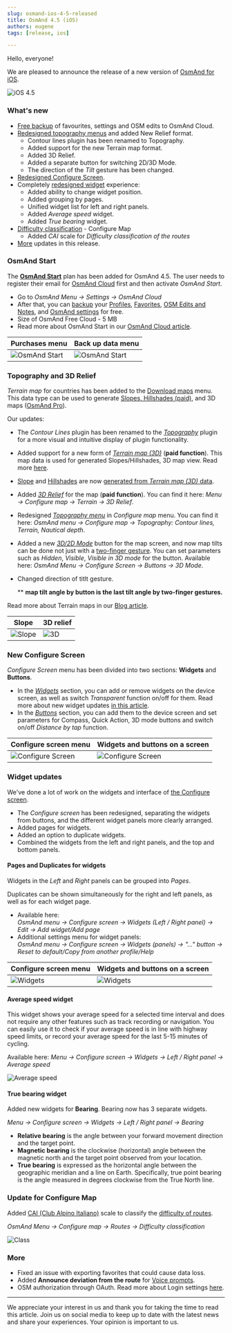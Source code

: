 ```yaml
---
slug: osmand-ios-4-5-released
title: OsmAnd 4.5 (iOS)
authors: eugene
tags: [release, ios]

---
```




Hello, everyone!

We are pleased to announce the release of a new version of [OsmAnd for iOS](https://itunes.apple.com/us/app/osmand-maps-travel-navigate/id934850257).

![iOS 4.5](./img/ios-4-5.png)

<!--truncate-->


### What's new

* [Free backup](#osmand-start) of favourites, settings and OSM edits to OsmAnd Cloud.
* [Redesigned topography menus](#topography-and-3d-relief) and added New Relief format.
  * Contour lines plugin has been renamed to Topography.
  * Added support for the new Terrain map format.
  * Added 3D Relief.
  * Added a separate button for switching 2D/3D Mode.
  * The direction of the *Tilt* gesture has been changed.
* [Redesigned Configure Screen](#new-configure-screen).
* Completely [redesigned widget](#widget-updates) experience:
  * Added ability to change widget position.
  * Added grouping by pages.
  * Unified widget list for left and right panels.
  * Added *Average speed* widget.
  * Added *True bearing* widget.
* [Difficulty classification](#update-for-configure-map) - Configure Map
  * Added *CAI* scale for *Difficulty classification of the routes*
* [More](#more) updates in this release.


### OsmAnd Start

The [**OsmAnd Start**](./start) plan has been added for OsmAnd 4.5. The user needs to register their email for [OsmAnd Cloud](https://osmand.net/docs/user/personal/osmand-cloud) first and then activate _OsmAnd Start_.  

- Go to _OsmAnd Menu → Settings → OsmAnd Cloud_
- After that, you can [backup](https://osmand.net/docs/user/personal/osmand-cloud#select-data-to-back-up) your [Profiles](https://osmand.net/docs/user/personal/profiles/#free-cloud-backup), [Favorites](https://osmand.net/docs/user/personal/favorites/#free-cloud-backup), [OSM Edits and Notes](https://osmand.net/docs/user/plugins/osm-editing#create--modify-osm-note), and [OsmAnd settings](https://osmand.net/docs/user/personal/profiles) for free.
- Size of OsmAnd Free Cloud - 5 MB
- Read more about OsmAnd Start in our [OsmAnd Cloud article](https://osmand.net/blog/start).

|Purchases menu|Back up data menu|
|-------|-------|
|![OsmAnd Start](./img/start.png)| ![OsmAnd Start](./img/backup-menu.png)   |


### Topography and 3D Relief

*Terrain map* for countries has been added to the [Download maps](https://osmand.net/docs/user/start-with/download-maps) menu. This data type can be used to generate [Slopes, Hillshades (paid)](https://osmand.net/docs/user/purchases/ios#free-and-paid-features), and 3D maps ([OsmAnd Pro](https://osmand.net/docs/user/purchases/ios#pro-features)).

Our updates:
- The *Contour Lines* plugin has been renamed to the [_Topography_](https://osmand.net/docs/user/plugins/contour-lines) plugin for a more visual and intuitive display of plugin functionality.
- Added support for a new form of [_Terrain map (3D)_](https://osmand.net/docs/user/personal/maps#map-types) (**paid function**). This map data is used for generated Slopes/Hillshades, 3D map view. Read more [here](https://osmand.net/blog/terrain#terrain-map-data).
- [Slope](https://osmand.net/docs/user/plugins/contour-lines/#slope) and [Hillshades](https://osmand.net/docs/user/plugins/contour-lines/#hillshade) are now [generated from _Terrain map (3D)_ data](https://osmand.net/blog/terrain#terrain).
- Added [*3D Relief*](https://osmand.net/blog/terrain#3d-relief) for the map (**paid function**). You can find it here: _Menu → Configure map → Terrain → 3D Relief_. 
- Redesigned [_Topography menu_](https://osmand.net/docs/user/map/configure-map-menu) in *Configure map* menu. You can find it here: _OsmAnd menu → Configure map → Topography: Contour lines, Terrain, Nautical depth_.
- Added a new [*3D/2D Mode*](https://osmand.net/docs/user/widgets/map-buttons#3d-mode) button for the map screen, and now map tilts can be done not just with a [two-finger gesture](https://osmand.net/docs/user/map/interact-with-map#gestures). You can set parameters such as *Hidden*, *Visible*, *Visible in 3D mode* for the button. Available here: _OsmAnd Menu → Configure Screen → Buttons → 3D Mode_.
- Changed direction of titlt gesture.

  ** **map tilt angle by button is the last tilt angle by two-finger gestures.**

Read more about Terrain maps in our [Blog article](https://osmand.net/blog/terrain).

| Slope | 3D relief|
|------|------|
|![Slope](./img/slope.png)|![3D](./img/3d_ref.png)|

### New Configure Screen

*Configure Screen* menu has been divided into two sections: **Widgets** and **Buttons**.

- In the [_Widgets_](https://osmand.net/docs/user/widgets/configure-screen#widget-panels) section, you can add or remove widgets on the device screen, as well as switch _Transparent_ function on/off for them. Read more about new widget updates [in this article](#widget-updates).
- In the [_Buttons_](https://osmand.net/docs/user/widgets/configure-screen#buttons) section, you can add them to the device screen and set parameters for Compass, Quick Action, 3D mode buttons  and switch on/off _Distance by tap_ function.

|Configure screen menu| Widgets and buttons on a screen|
|------|------|
|![Configure Screen](./img/screen.png)| ![Configure Screen](./img/screen_2.png)|


### Widget updates

We've done a lot of work on the widgets and interface of [the Configure screen](#new-configure-screen).
- The *Configure screen* has been redesigned, separating the widgets from buttons, and the different widget panels more clearly arranged.
- Added pages for widgets.
- Added an option to duplicate widgets.
- Combined the widgets from the left and right panels, and the top and bottom panels.

#### Pages and Duplicates for widgets 

Widgets in the _Left_ and _Right_ panels can be grouped into *Pages*.  

Duplicates can be shown simultaneously for the right and left panels, as well as for each widget page.  

- Available here:  
  _OsmAnd menu → Configure screen → Widgets (Left / Right panel) → Edit → Add widget/Add page_
- Additional settings menu for widget panels:  
  _OsmAnd menu → Configure screen → Widgets (panels) → "..." button → Reset to default/Copy from another profile/Help_  

|Configure screen menu| Widgets and buttons on a screen|
|------|------|
|![Widgets](./img/widget-1.png)| ![Widgets](./img/widget-2.png)|


#### Average speed widget

This widget shows your average speed for a selected time interval and does not require any other features such as track recording or navigation. You can easily use it to check if your average speed is in line with highway speed limits, or record your average speed for the last 5-15 minutes of cycling.  

Available here: _Menu → Configure screen → Widgets → Left / Right panel → Average speed_  

![Average speed](./img/average_speed.png)

#### True bearing widget

Added new widgets for **Bearing**. Bearing now has 3 separate widgets.

_Menu → Configure screen → Widgets → Left / Right panel → Bearing_

* **Relative bearing** is the angle between your forward movement direction and the target point.
* **Magnetic bearing** is the clockwise (horizontal) angle between the magnetic north and the target point observed from your location.
* **True bearing** is expressed as the horizontal angle between the geographic meridian and a line on Earth. Specifically, true point bearing is the angle measured in degrees clockwise from the True North line.


### Update for Configure Map 

Added [CAI (Club Alpino Italiano)](https://www.cai.it/) scale to classify the [difficulty of routes](https://montanarilife.com/2016/07/03/hiking-trail-rating-systems-italy/).  

_OsmAnd Menu → Configure map → Routes → Difficulty classification_

![Class](./img/class.png)


### More

- Fixed an issue with exporting favorites that could cause data loss.
- Added **Announce deviation from the route** for [Voice prompts](https://osmand.net/docs/user/navigation/guidance/navigation-settings#voice-prompts).
- OSM authorization through OAuth. Read more about Login settings [here](https://osmand.net/docs/user/plugins/osm-editing#settings).
_________________________________________________

We appreciate your interest in us and thank you for taking the time to read this article. Join us on social media to keep up to date with the latest news and share your experiences. Your opinion is important to us.  

<LinksSocial/>
<LinksTelegram/>
<AppleStore/>